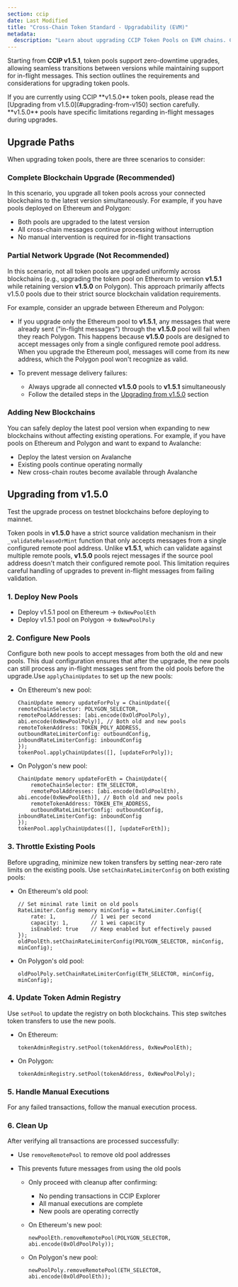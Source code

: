```yaml
---
section: ccip
date: Last Modified
title: "Cross-Chain Token Standard - Upgradability (EVM)"
metadata:
  description: "Learn about upgrading CCIP Token Pools on EVM chains. Covers zero-downtime upgrades from v1.5.1+, upgrade paths, and steps for migrating from v1.5.0 pools."
---
```



Starting from **CCIP v1.5.1**, token pools support zero-downtime upgrades, allowing seamless transitions between versions while maintaining support for in-flight messages. This section outlines the requirements and considerations for upgrading token pools.

<Aside type="caution" title="Upgrading from v1.5.0">
  If you are currently using CCIP **v1.5.0** token pools, please read the [Upgrading from v1.5.0](#upgrading-from-v150)
  section carefully. **v1.5.0** pools have specific limitations regarding in-flight messages during upgrades.
</Aside>

## Upgrade Paths

When upgrading token pools, there are three scenarios to consider:

### Complete Blockchain Upgrade (Recommended)

In this scenario, you upgrade all token pools across your connected blockchains to the latest version simultaneously. For example, if you have pools deployed on Ethereum and Polygon:

- Both pools are upgraded to the latest version
- All cross-chain messages continue processing without interruption
- No manual intervention is required for in-flight transactions

### Partial Network Upgrade (Not Recommended)

In this scenario, not all token pools are upgraded uniformly across blockchains (e.g., upgrading the token pool on Ethereum to version **v1.5.1** while retaining version **v1.5.0** on Polygon). This approach primarily affects v1.5.0 pools due to their strict source blockchain validation requirements.

For example, consider an upgrade between Ethereum and Polygon:

- If you upgrade only the Ethereum pool to **v1.5.1**, any messages that were already sent ("in-flight messages") through the **v1.5.0** pool will fail when they reach Polygon. This happens because **v1.5.0** pools are designed to accept messages only from a single configured remote pool address. When you upgrade the Ethereum pool, messages will come from its new address, which the Polygon pool won't recognize as valid.

- To prevent message delivery failures:
  - Always upgrade all connected **v1.5.0** pools to **v1.5.1** simultaneously
  - Follow the detailed steps in the [Upgrading from v1.5.0](#upgrading-from-v150) section

### Adding New Blockchains

You can safely deploy the latest pool version when expanding to new blockchains without affecting existing operations. For example, if you have pools on Ethereum and Polygon and want to expand to Avalanche:

- Deploy the latest version on Avalanche
- Existing pools continue operating normally
- New cross-chain routes become available through Avalanche

## Upgrading from v1.5.0

<Aside type="caution" title="Test upgrades on Testnets">
  Test the upgrade process on testnet blockchains before deploying to mainnet.
</Aside>

Token pools in **v1.5.0** have a strict source validation mechanism in their `_validateReleaseOrMint` function that only accepts messages from a single configured remote pool address. Unlike **v1.5.1**, which can validate against multiple remote pools, **v1.5.0** pools reject messages if the source pool address doesn't match their configured remote pool. This limitation requires careful handling of upgrades to prevent in-flight messages from failing validation.

### 1. **Deploy New Pools**

- Deploy v1.5.1 pool on Ethereum -> `0xNewPoolEth`
- Deploy v1.5.1 pool on Polygon -> `0xNewPoolPoly`

### 2. **Configure New Pools**

Configure both new pools to accept messages from both the old and new pools. This dual configuration ensures that after the upgrade, the new pools can still process any in-flight messages sent from the old pools before the upgrade.Use `applyChainUpdates` to set up the new pools:

- On Ethereum's new pool:

  ```solidity
  ChainUpdate memory updateForPoly = ChainUpdate({
  remoteChainSelector: POLYGON_SELECTOR,
  remotePoolAddresses: [abi.encode(0xOldPoolPoly), abi.encode(0xNewPoolPoly)], // Both old and new pools
  remoteTokenAddress: TOKEN_POLY_ADDRESS,
  outboundRateLimiterConfig: outboundConfig,
  inboundRateLimiterConfig: inboundConfig
  });
  tokenPool.applyChainUpdates([], [updateForPoly]);
  ```

- On Polygon's new pool:

  ```solidity
  ChainUpdate memory updateForEth = ChainUpdate({
      remoteChainSelector: ETH_SELECTOR,
      remotePoolAddresses: [abi.encode(0xOldPoolEth), abi.encode(0xNewPoolEth)], // Both old and new pools
      remoteTokenAddress: TOKEN_ETH_ADDRESS,
      outboundRateLimiterConfig: outboundConfig,
  inboundRateLimiterConfig: inboundConfig
  });
  tokenPool.applyChainUpdates([], [updateForEth]);
  ```

### 3. **Throttle Existing Pools**

Before upgrading, minimize new token transfers by setting near-zero rate limits on the existing pools. Use `setChainRateLimiterConfig` on both existing pools:

- On Ethereum's old pool:

  ```solidity
  // Set minimal rate limit on old pools
  RateLimiter.Config memory minConfig = RateLimiter.Config({
      rate: 1,           // 1 wei per second
      capacity: 1,       // 1 wei capacity
      isEnabled: true    // Keep enabled but effectively paused
  });
  oldPoolEth.setChainRateLimiterConfig(POLYGON_SELECTOR, minConfig, minConfig);
  ```

- On Polygon's old pool:

  ```solidity
  oldPoolPoly.setChainRateLimiterConfig(ETH_SELECTOR, minConfig, minConfig);
  ```

### 4. **Update Token Admin Registry**

Use `setPool` to update the registry on both blockchains. This step switches token transfers to use the new pools.

- On Ethereum:

  ```solidity
  tokenAdminRegistry.setPool(tokenAddress, 0xNewPoolEth);
  ```

- On Polygon:

  ```solidity
  tokenAdminRegistry.setPool(tokenAddress, 0xNewPoolPoly);
  ```

### 5. **Handle Manual Executions**

For any failed transactions, follow the manual execution process.

### 6. **Clean Up**

After verifying all transactions are processed successfully:

- Use `removeRemotePool` to remove old pool addresses
- This prevents future messages from using the old pools

  - Only proceed with cleanup after confirming:

    - No pending transactions in CCIP Explorer
    - All manual executions are complete
    - New pools are operating correctly

  - On Ethereum's new pool:

    ```solidity
    newPoolEth.removeRemotePool(POLYGON_SELECTOR, abi.encode(0xOldPoolPoly));
    ```

  - On Polygon's new pool:

    ```solidity
    newPoolPoly.removeRemotePool(ETH_SELECTOR, abi.encode(0xOldPoolEth));
    ```
